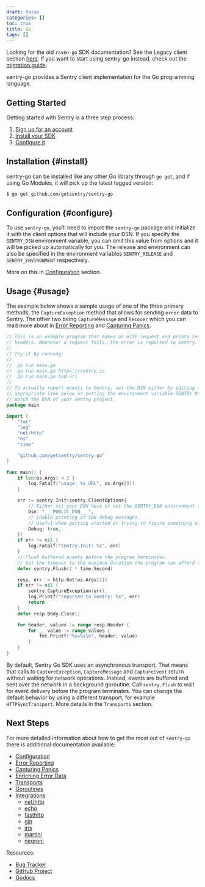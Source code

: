 ```yaml
---
draft: false
categories: []
toc: true
title: Go
tags: []
---
```

<Alert level="warning" title="Support"><markdown>

Looking for the old `raven-go` SDK documentation? See the Legacy client section [here](/clients/go/). If you want to start using sentry-go instead, check out the [migration guide](/platforms/go/migration/).

</markdown></Alert>


sentry-go provides a Sentry client implementation for the Go programming language.

## Getting Started

Getting started with Sentry is a three step process:

1.  [Sign up for an account](https://sentry.io/signup/)
2.  [Install your SDK](#install)
3.  [Configure it](#configure)

<!-- WIZARD -->
## Installation {#install}

sentry-go can be installed like any other Go library through `go get`, and if using Go Modules, it will pick up the latest tagged version:

```bash
$ go get github.com/getsentry/sentry-go
```

## Configuration {#configure}

To use `sentry-go`, you’ll need to import the `sentry-go` package and initialize it with the client options that will include your DSN. If you specify the `SENTRY_DSN` environment variable, you can omit this value from options and it will be picked up automatically for you. The release and environment can also be specified in the environment variables `SENTRY_RELEASE` and `SENTRY_ENVIRONMENT` respectively.

More on this in [Configuration](/platforms/go/config/) section.

## Usage {#usage}

The example below shows a sample usage of one of the three primary methods, the `CaptureException` method that allows for sending `error` data to Sentry.
The other two being `CaptureMessage` and `Recover` which you can read more about in [Error Reporting](/error-reporting/quickstart/?platform=) and [Capturing Panics](/platforms/go/panics/).

```go
// This is an example program that makes an HTTP request and prints response
// headers. Whenever a request fails, the error is reported to Sentry.
//
// Try it by running:
//
// 	go run main.go
// 	go run main.go https://sentry.io
// 	go run main.go bad-url
//
// To actually report events to Sentry, set the DSN either by editing the
// appropriate line below or setting the environment variable SENTRY_DSN to
// match the DSN of your Sentry project.
package main

import (
	"fmt"
	"log"
	"net/http"
	"os"
	"time"

	"github.com/getsentry/sentry-go"
)

func main() {
	if len(os.Args) < 2 {
		log.Fatalf("usage: %s URL", os.Args[0])
	}

	err := sentry.Init(sentry.ClientOptions{
		// Either set your DSN here or set the SENTRY_DSN environment variable.
		Dsn: "___PUBLIC_DSN___",
		// Enable printing of SDK debug messages.
		// Useful when getting started or trying to figure something out.
		Debug: true,
	})
	if err != nil {
		log.Fatalf("sentry.Init: %s", err)
	}
	// Flush buffered events before the program terminates.
	// Set the timeout to the maximum duration the program can afford to wait.
	defer sentry.Flush(2 * time.Second)

	resp, err := http.Get(os.Args[1])
	if err != nil {
		sentry.CaptureException(err)
		log.Printf("reported to Sentry: %s", err)
		return
	}
	defer resp.Body.Close()

	for header, values := range resp.Header {
		for _, value := range values {
			fmt.Printf("%s=%s\n", header, value)
		}
	}
}
```

<Alert level="info" title="Awaiting Event Delivery"><markdown>

By default, Sentry Go SDK uses an asynchronous transport. That means that
  calls to `CaptureException`, `CaptureMessage` and `CaptureEvent` return
  without waiting for network operations. Instead, events are buffered and sent
  over the network in a background goroutine. Call `sentry.Flush` to wait for
  event delivery before the program terminates. You can change the default
  behavior by using a different transport, for example `HTTPSyncTransport`. More
  details in the `Transports` section.

</markdown></Alert>




## Next Steps

For more detailed information about how to get the most out of `sentry-go` there is additional documentation available:

- [Configuration](/platforms/go/config/)
- [Error Reporting](/error-reporting/quickstart/?platform=)
- [Capturing Panics](/platforms/go/panics/)
- [Enriching Error Data](/enriching-error-data/additional-data/?platform=)
- [Transports](/platforms/go/transports/)
- [Goroutines](/platforms/go/goroutines/)
- [Integrations](/platforms/go/integrations/)
  - [net/http](/platforms/go/http/)
  - [echo](/platforms/go/echo/)
  - [fasthttp](/platforms/go/fasthttp/)
  - [gin](/platforms/go/gin/)
  - [iris](/platforms/go/iris/)
  - [martini](/platforms/go/martini/)
  - [negroni](/platforms/go/negroni/)

Resources:

- [Bug Tracker](https://github.com/getsentry/sentry-go/issues)
- [GitHub Project](https://github.com/getsentry/sentry-go)
- [Godocs](https://godoc.org/github.com/getsentry/sentry-go)
